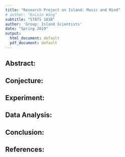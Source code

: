 ```yaml
---
title: "Research Project on Island: Music and Mind"
# author: "Kaixin Wang"
subtitle: "STATS 101B"
author: 'Group: Island Scientists'
date: "Spring 2019"
output:
  html_document: default
  pdf_document: default
---
```


## Abstract:

## Conjecture:

## Experiment:

## Data Analysis:

## Conclusion:



## References:
